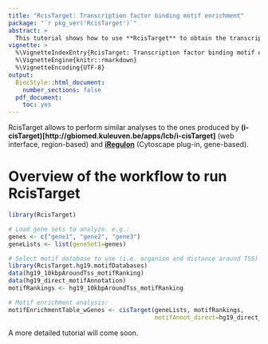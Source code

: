 ```yaml
---
title: "RcisTarget: Transcription factor binding motif enrichment"
package: "`r pkg_ver('RcisTarget')`"
abstract: >
  This tutorial shows how to use **RcisTarget** to obtain the transcription factor binding motifs enriched on a gene list. 
vignette: >
  %\VignetteIndexEntry{RcisTarget: Transcription factor binding motif enrichment}
  %\VignetteEngine{knitr::rmarkdown}
  %\VignetteEncoding{UTF-8}
output: 
  BiocStyle::html_document:
    number_sections: false
  pdf_document:
    toc: yes
---
```


RcisTarget allows to perform similar analyses to the ones produced by **(i-cisTarget)[http://gbiomed.kuleuven.be/apps/lcb/i-cisTarget]** (web interface, region-based) and **[iRegulon](http://iregulon.aertslab.org)** (Cytoscape plug-in, gene-based). 


# Overview of the workflow to run RcisTarget
```r
library(RcisTarget)

# Load gene sets to analyze. e.g.:
genes <- c("gene1", "gene2", "gene3")
geneLists <- list(geneSet1=genes)

# Select motif database to use (i.e. organism and distance around TSS)
library(RcisTarget.hg19.motifDatabases)
data(hg19_10kbpAroundTss_motifRanking)
data(hg19_direct_motifAnnotation)
motifRankings <- hg19_10kbpAroundTss_motifRanking

# Motif enrichment analysis:
motifEnrichmentTable_wGenes <- cisTarget(geneLists, motifRankings,
                                         motifAnnot_direct=hg19_direct_motifAnnotation)
```

A more detailed tutorial will come soon.
